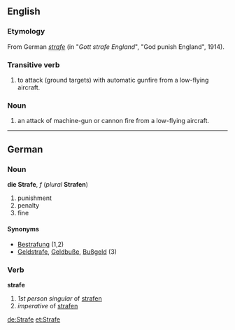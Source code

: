 ==English==
===Etymology===
From German ''[[strafe]]'' (in "''Gott strafe England''", "God punish England", 1914).

===Transitive verb===
# to attack (ground targets) with automatic gunfire from a low-flying aircraft.

===Noun===
# an attack of machine-gun or cannon fire from a low-flying aircraft.

----

==German==
===Noun===
'''die Strafe''', ''f'' (''plural'' '''Strafen''')

# punishment
# penalty
# fine

====Synonyms====
* [[Bestrafung]] (1,2)
* [[Geldstrafe]], [[Geldbuße]], [[Bußgeld]] (3)

===Verb===
'''strafe'''

# ''1st person singular'' of [[strafen]]
# ''imperative'' of [[strafen]]

[[de:Strafe]]
[[et:Strafe]]